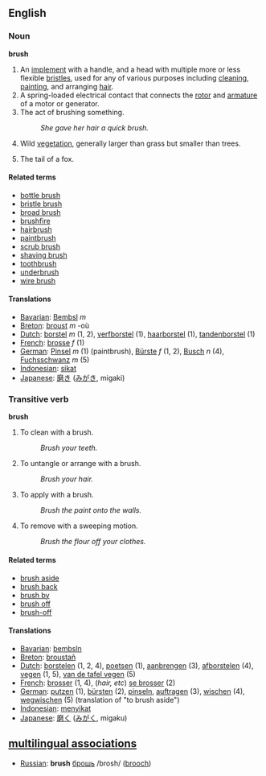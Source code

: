 ==English==

=== Noun ===
'''brush'''

# An [[implement]] with a handle, and a head with multiple more or less flexible [[bristle]]s, used for any of various purposes including [[clean]]ing, [[paint]]ing, and arranging [[hair]].
# A spring-loaded electrical contact that connects the [[rotor]] and [[armature]] of a motor or generator.
# The act of brushing something.
#: ''She gave her hair a quick brush.''
# {{uncountable}} Wild [[vegetation]], generally larger than grass but smaller than trees.
# The tail of a fox.

====Related terms====
*[[bottle brush]]
*[[bristle brush]]
*[[broad brush]]
*[[brushfire]]
*[[hairbrush]]
*[[paintbrush]]
*[[scrub brush]]
*[[shaving brush]]
*[[toothbrush]]
*[[underbrush]]
*[[wire brush]]

====Translations====
{{checktrans}}
*[[Bavarian]]: [[Bembsl]] ''m'' <!-- definition not verified -->
*[[Breton]]: [[broust]] ''m'' -où <!-- definition not verified -->
*[[Dutch]]: [[borstel]] ''m'' (1, 2), [[verfborstel]] (1), [[haarborstel]] (1), [[tandenborstel]] (1)
*[[French]]: [[brosse]] ''f'' (1)
*[[German]]: [[Pinsel]] ''m'' (1) (paintbrush), [[Bürste]] ''f'' (1, 2),  [[Busch]] ''n'' (4), [[Fuchsschwanz]] ''m'' (5)
*[[Indonesian]]: [[sikat]] <!-- definition not verified -->
*[[Japanese]]: [[磨き]] ([[みがき]], migaki) <!-- definition not verified -->

=== Transitive verb ===
'''brush'''

#To clean with a brush.
#: ''Brush your teeth.''
#To untangle or arrange with a brush.
#: ''Brush your hair.''
#To apply with a brush.
#: ''Brush the paint onto the walls.''
#To remove with a sweeping motion.
#: ''Brush the flour off your clothes.''

====Related terms====
*[[brush aside]]
*[[brush back]]
*[[brush by]]
*[[brush off]]
*[[brush-off]]

====Translations====
{{checktrans}}
*[[Bavarian]]: [[bembsln]] <!-- definition not verified -->
*[[Breton]]: [[broustañ]] <!-- definition not verified -->
*[[Dutch]]: [[borstelen]] (1, 2, 4), [[poetsen]] (1), [[aanbrengen]] (3), [[afborstelen]] (4), [[vegen]] (1, 5), [[van de tafel vegen]] (5)
*[[French]]: [[brosser]] (1, 4), (''hair, etc'') [[se brosser]] (2)
*[[German]]: [[putzen]] (1), [[bürsten]] (2), [[pinseln]], [[auftragen]] (3), [[wischen]] (4), [[wegwischen]] (5) (translation of "to brush aside")
*[[Indonesian]]: [[sikat|menyikat]] <!-- definition not verified -->
*[[Japanese]]: [[磨く]] ([[みがく]], migaku) <!-- definition not verified -->

==[[multilingual associations]]==
*[[Russian]]: '''brush''' [[:ru:брошь|брошь]] /brosh/ ([[brooch]])